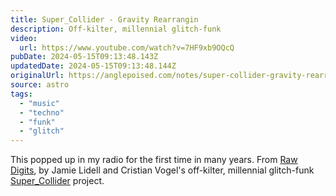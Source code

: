 ```yaml
---
title: Super_Collider - Gravity Rearrangin
description: Off-kilter, millennial glitch-funk
video:
  url: https://www.youtube.com/watch?v=7HF9xb9OQcQ
pubDate: 2024-05-15T09:13:48.143Z
updatedDate: 2024-05-15T09:13:48.144Z
originalUrl: https://anglepoised.com/notes/super-collider-gravity-rearrangin/
source: astro
tags:
  - "music"
  - "techno"
  - "funk"
  - "glitch"
---
```


This popped up in my radio for the first time in many years. From [Raw Digits](https://www.independent.co.uk/arts-entertainment/music/reviews/album-supercollider-189752.html), by Jamie Lidell and Cristian Vogel's off-kilter, millennial glitch-funk [Super_Collider](<https://en.wikipedia.org/wiki/Head_On_(Super_Collider_album)>) project.
